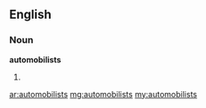 ==English==

===Noun===
'''automobilists'''

# {{plural of|automobilist}}

[[ar:automobilists]]
[[mg:automobilists]]
[[my:automobilists]]